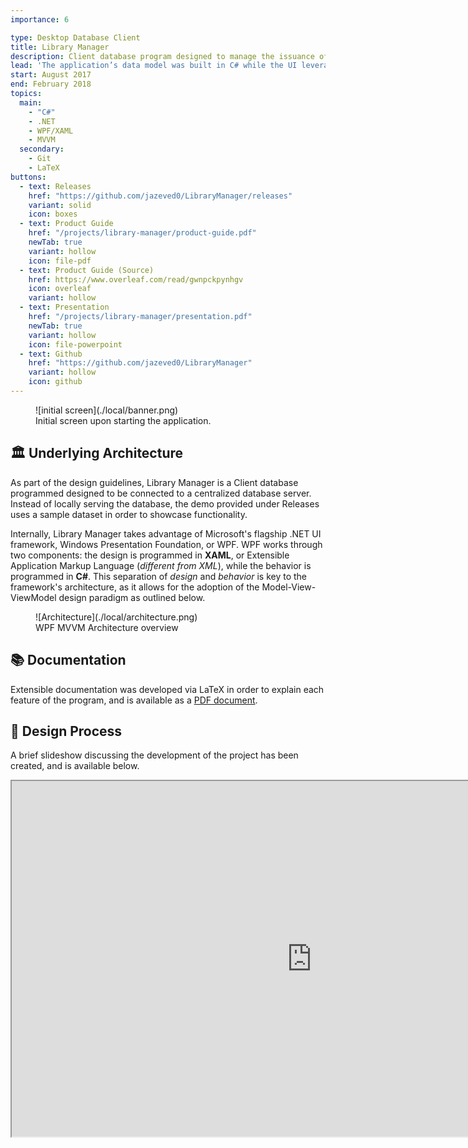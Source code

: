 ```yaml
---
importance: 6

type: Desktop Database Client
title: Library Manager
description: Client database program designed to manage the issuance of books for a school library; developed in C#/XAML using WPF
lead: 'The application’s data model was built in C# while the UI leveraged XAML’s responsive binding create a fast and responsive user experience. Extensive product documentation was written in LaTeX and the application as a whole uilized a variety of open source APIs to facilitate development (i.e. <a href="https://github.com/itext/itextsharp" rel="noopener" target="_blank">PDF rendering</a> & <a href="https://mahapps.com/" rel="noopener" target="_blank">UI toolkits</a>).'
start: August 2017
end: February 2018
topics:
  main:
    - "C#"
    - .NET
    - WPF/XAML
    - MVVM
  secondary:
    - Git
    - LaTeX
buttons:
  - text: Releases
    href: "https://github.com/jazeved0/LibraryManager/releases"
    variant: solid
    icon: boxes
  - text: Product Guide
    href: "/projects/library-manager/product-guide.pdf"
    newTab: true
    variant: hollow
    icon: file-pdf
  - text: Product Guide (Source)
    href: https://www.overleaf.com/read/gwnpckpynhgv
    icon: overleaf
    variant: hollow
  - text: Presentation
    href: "/projects/library-manager/presentation.pdf"
    newTab: true
    variant: hollow
    icon: file-powerpoint
  - text: Github
    href: "https://github.com/jazeved0/LibraryManager"
    variant: hollow
    icon: github
---
```


<Figure maxWidth={800}>
  ![initial screen](./local/banner.png)
  <figcaption>
    Initial screen upon starting the application.
  </figcaption>
</Figure>

## 🏛 Underlying Architecture

As part of the design guidelines, Library Manager is a Client database programmed designed to be connected to a centralized database server. Instead of locally serving the database, the demo provided under Releases uses a sample dataset in order to showcase functionality.

Internally, Library Manager takes advantage of Microsoft's flagship .NET UI framework, Windows Presentation Foundation, or WPF. WPF works through two components: the design is programmed in **XAML**, or Extensible Application Markup Language (_different from XML_), while the behavior is programmed in **C#**. This separation of _design_ and _behavior_ is key to the framework's architecture, as it allows for the adoption of the Model-View-ViewModel design paradigm as outlined below.

<Figure maxWidth={500}>
  ![Architecture](./local/architecture.png)
  <figcaption>
    WPF MVVM Architecture overview
  </figcaption>
</Figure>

## 📚 Documentation

Extensible documentation was developed via LaTeX in order to explain each feature of the program, and is available as a [PDF document](/projects/library-manager/product-guide.pdf).

## 📐 Design Process

A brief slideshow discussing the development of the project has been created, and is available below.

<Iframe
  src="https://docs.google.com/presentation/d/e/2PACX-1vTGNy98lkIgXEggQ311Q4-lEVoktZXNi6ZJbzeMykYx1stRzgmh1ap6npJRz_zBeCNXJ6MNUN8nVQ-w/embed?start=false&loop=false&delayms=3000"
  width="960"
  height="569"
  allowFullScreen
  style={{ borderTopLeftRadius: 0, borderTopRightRadius: 0 }}
/>

## 🔗 Open Source External Packages

- [ControlsEx v3.0.2.4](https://github.com/ControlzEx/ControlzEx) by Jan Karger, Bastian Schmidt, and James Willock: provides useful UI controls and styling with which to build the application frontend
- [iTextSharp v5.5.13](https://github.com/itext/itextsharp) by Bruno Lowagie, Paulo Soares, et al: Open-source framework for PDF creation in C#; used for generating reports
- [MahApps.Metro v1.5.0](https://mahapps.com/) by Jan Karger, Dennis Daume, Brenden Forster, Paul Jenkins, Jake Ginnivan, and Alex Mitchel: provides UI styling for a majority of the elements in the application front-end in order to conform to Microsoft's Metro design paradigm within WPF applications
